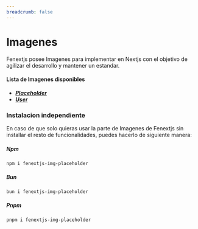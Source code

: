 ```yaml
---
breadcrumb: false
---
```


# Imagenes

Fenextjs posee Imagenes para implementar en Nextjs con el objetivo de agilizar el desarrollo y mantener un estandar.

#### **Lista de Imagenes disponibles**

- **[_Placeholder_](/img-placeholder/placeholder)**
- **[_User_](/img-placeholder/user)**

### Instalacion independiente

En caso de que solo quieras usar la parte de Imagenes de Fenextjs sin installar el resto de funcionalidades, puedes hacerlo de siguiente manera:

##### Npm

```code copy
npm i fenextjs-img-placeholder
```

##### Bun

```code copy
bun i fenextjs-img-placeholder
```

##### Pnpm

```code copy
pnpm i fenextjs-img-placeholder
```
